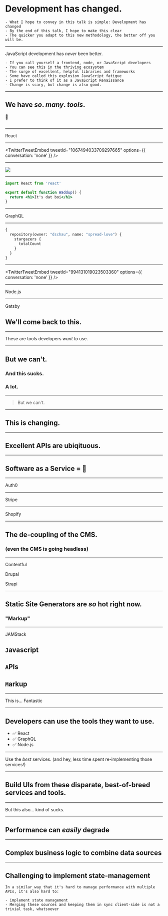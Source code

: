 


# Development has changed.

```notes
- What I hope to convey in this talk is simple: Development has changed
- By the end of this talk, I hope to make this clear
- The quicker you adapt to this new methodology, the better off you will be.
```

---

<Fit>JavaScript development has <em>never</em> been</Fit>
<Fit caps={true} color={colors.accent}>better.</Fit>

```notes
- If you call yourself a frontend, node, or JavaScript developers
- You can see this in the thriving ecosystem
- The surge of excellent, helpful libraries and frameworks
- Some have called this explosion JavaScript fatigue
- I prefer to think of it as a JavaScript Renaissance
- Change is scary, but change is also good.
```

---

## We have _so_. _many_. _tools_.

🔧

```notes

```

---


<Fit>React</Fit>

---

<!-- How is react good for reusability -->
<TwitterTweetEmbed tweetId="1067494033709297665" options={{ conversation: 'none' }} />

---

<Image src="images/lego.jpg">
  <TwitterTweetEmbed tweetId="1068183829737664512" options={{ conversation: 'none' }} />
</Image>

---


```jsx
import React from 'react'

export default function Waddup() {
  return <h1>It's dat boi</h1>
}
```

---


<Fit>GraphQL</Fit>

---


```graphql
{
  repository(owner: "dschau", name: "spread-love") {
    stargazers {
      totalCount
    }
  }
}
```

---

<TwitterTweetEmbed tweetId="994131019023503360" options={{ conversation: 'none' }} />

---


<Fit>Node.js</Fit>

---


<Fit>Gatsby</Fit>

## We'll come back to this.

---

<Fit>These are tools developers <em>want</em> to use.</Fit>

---

## But we can't.

### And this sucks.

### A lot.

---

> But we can't.

---

## This is changing.

---

## Excellent APIs are ubiqituous.

---

## Software as a Service = 🚀

---


<Fit>Auth0</Fit>

---


<Fit>Stripe</Fit>

---


<Fit>Shopify</Fit>

---

## The de-coupling of the CMS.

### (even the CMS is going headless)

---


<Box background="#f76b1c">Contentful</Box>

<Box background="#0678BE">Drupal</Box>

<Box background="#56ccf2">Strapi</Box>

---

## Static Site Generators are _so_ hot right now.

### "Markup"

---

<Fit>JAMStack</Fit>

## `J`avascript
## `A`PIs
## `M`arkup

---

<Fit>This is...</Fit>
<Fit caps={true} color={colors.accent}>Fantastic</Fit>

---

## Developers can use the tools they want to use.

- ✅ React
- ✅ GraphQL
- ✅ Node.js

---

<Fit>Use the <em>best</em> services.</Fit>
<Fit>(and hey, less time spent re-implementing those services!)</Fit>

---

## Build UIs from these disparate, best-of-breed services and tools.

---

<Fit>But this also...</Fit>
<Fit caps={true} color={colors.accent}>kind of sucks.</Fit>

---

## Performance can _easily_ degrade

---

## Complex business logic to combine data sources

---

## Challenging to implement state-management

```notes
In a similar way that it's hard to manage performance with multiple APIs, it's also hard to:

- implement state management
- Merging these sources and keeping them in sync client-side is not a trivial task, whatsoever
```